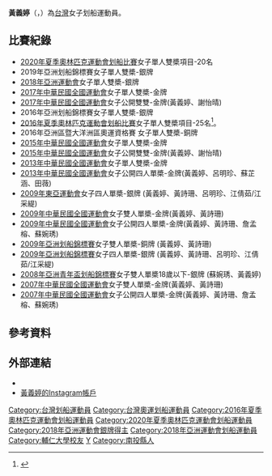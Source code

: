{{Infobox sportsperson
| headercolor = lightblue
| name           = 黃義婷 
| image          = 
| imagesize      = 
| caption        =
| birth_name     =  
| fullname       = 
| nickname       = 
| nationality    = {{ROC}}
| residence      = 
| birth_date     = {{birth date and age|1990|1|16|df=y}}
| birth_place    = {{TWN}}
| death_date     = 
| death_place    = 
| height         = {{height|m=1.74}}
| weight         = {{weight|kg=64}}
| website        = 
| education  = 輔仁大學體育系碩士班 
| country        = {{TWN}}
| sport          = 划船
| event          = 女子划船	
| collegeteam    = 
| club           =   
| team           =  
| turnedpro      = 
| coach          = 現任教練：謝茂松<br>啟蒙教練：彭坤郎
| retired        = 
| coaching       = 
| worlds         = 
| regionals      = 
| nationals      = 
| olympics       = 
| paralympics    = 
| highestranking = 
| pb             = 
| medaltemplates   = 
{{Medal|Sport | 女子[[划船|划船]] }}
{{Medal|Country | {{TPE}} }}
{{MedalCompetition| [[亞洲運動會|亞洲運動會]]}}
{{Medal|Silver | [[2018年亞洲運動會|2018印尼-雅加達]] | [[2018年亞洲運動會划船比賽|單人雙槳]] }}
{{MedalCompetition| [[亞洲賽艇錦標賽|亞洲賽艇錦標賽]]}}
{{Medal|Silver | [[2009年亞洲划船錦標賽|2009台灣-宜蘭]] | [[2009年亞洲划船錦標賽女子四人單槳比賽|四人單槳]] }}
{{Medal|Silver | [[2016年亞洲划船錦標賽|2016中國-嘉善]] | [[2016年亞洲划船錦標賽女子單人雙槳比賽|單人雙槳]] }}
{{Medal|Silver | [[2019年亞洲划船錦標賽|2019韓國-忠州]] | [[2019年亞洲划船錦標賽女子單人雙槳比賽|單人雙槳]] }}
{{MedalBronze|  [[2009年亞洲划船錦標賽|2009台灣-宜蘭]] | [[2009年亞洲划船錦標賽女子雙人單槳比賽|雙人單槳]] }}
{{MedalCompetition| [[東亞運動會|東亞運動會]]}}
{{Medal|Silver | [[2009年東亞運動會|2009香港-沙田]] | [[2009年東亞運動會划船女子四人單槳比賽|四人單槳]] }}
{{MedalCompetition| [[亞洲青年盃划船錦標賽|亞洲青年盃划船錦標賽]]}}
{{Medal|Silver | [[2008年亞洲青年盃划船錦標賽|2008香港-沙田]] | [[2008年亞洲青年盃划船錦標賽女子雙人單槳比賽|雙人單槳]] }}
}}
'''黃義婷'''（{{lang-en|Huang Yi-Ting}}，{{bd|1990年|1月16日}}）為[[台灣|台灣]]女子划船運動員。

==比賽紀錄==
*[[2020年夏季奧林匹克運動會划船比賽|2020年夏季奧林匹克運動會划船比賽]]女子單人雙槳項目-20名
*2019年亞洲划船錦標賽女子單人雙槳-銀牌
*[[2018年亞洲運動會|2018年亞洲運動會]]女子單人雙槳-銀牌
*[[2017年中華民國全國運動會|2017年中華民國全國運動會]]女子單人雙槳-金牌
*[[2017年中華民國全國運動會|2017年中華民國全國運動會]]女子公開雙雙-金牌(黃義婷、謝怡晴)
*2016年亞洲划船錦標賽女子單人雙槳-銀牌
*[[2016年夏季奧林匹克運動會划船比賽|2016年夏季奧林匹克運動會划船比賽]]女子單人雙槳項目-25名<ref>{{cite web |url=https://www.rio2016.com/en/athlete/yi-ting-huang |title=Yi-ting Huang |website=rio2016.com |accessdate=10 August 2016 |archive-date=2016-08-06 |archive-url=https://web.archive.org/web/20160806050525/https://www.rio2016.com/en/athlete/yi-ting-huang |dead-url=no }}</ref>。
*2016年亞洲區暨大洋洲區奧運資格賽 女子單人雙槳-銅牌
*[[2015年中華民國全國運動會|2015年中華民國全國運動會]]女子單人雙槳-金牌
*[[2015年中華民國全國運動會|2015年中華民國全國運動會]]女子公開雙雙-金牌(黃義婷、謝怡晴)
*[[2013年中華民國全國運動會|2013年中華民國全國運動會]]女子單人雙槳-金牌
*[[2013年中華民國全國運動會|2013年中華民國全國運動會]]女子公開四人單槳-金牌(黃義婷、呂明珍、蘇芷涵、田薇)
*[[2009年東亞運動會|2009年東亞運動會]]女子四人單槳-銀牌 (黃義婷、黃詩珊、呂明珍、江倩茹/江采緹)
*[[2009年中華民國全國運動會|2009年中華民國全國運動會]]女子雙人單槳-金牌(黃義婷、黃詩珊)
*[[2009年中華民國全國運動會|2009年中華民國全國運動會]]女子公開四人單槳-金牌(黃義婷、黃詩珊、詹孟榕、蘇婉琇)
*[[2009年亞洲划船錦標賽|2009年亞洲划船錦標賽]]女子雙人單槳-銅牌 (黃義婷、黃詩珊)
*[[2009年亞洲划船錦標賽|2009年亞洲划船錦標賽]]女子四人單槳-銀牌 (黃義婷、黃詩珊、呂明珍、江倩茹/江采緹)
*[[2008年亞洲青年盃划船錦標賽|2008年亞洲青年盃划船錦標賽]]女子雙人單槳18歲以下-銀牌  (蘇婉琇、黃義婷)
*[[2007年中華民國全國運動會|2007年中華民國全國運動會]]女子雙人單槳-金牌(黃義婷、黃詩珊)
*[[2007年中華民國全國運動會|2007年中華民國全國運動會]]女子公開四人單槳-金牌(黃義婷、黃詩珊、詹孟榕、蘇婉琇)

==參考資料==
{{reflist}}

==外部連結==
*{{facebook|huangyiting0116}}
* [https://www.instagram.com/huangyiting_official 黃義婷的Instagram帳戶]

{{DEFAULTSORT:Huang, Yi-ting}}
[[Category:台灣划船運動員|Category:台灣划船運動員]]
[[Category:台灣奧運划船運動員|Category:台灣奧運划船運動員]]
[[Category:2016年夏季奧林匹克運動會划船運動員|Category:2016年夏季奧林匹克運動會划船運動員]]
[[Category:2020年夏季奧林匹克運動會划船運動員|Category:2020年夏季奧林匹克運動會划船運動員]]
[[Category:2018年亞洲運動會銀牌得主|Category:2018年亞洲運動會銀牌得主]]
[[Category:2018年亞洲運動會划船運動員|Category:2018年亞洲運動會划船運動員]]
[[Category:輔仁大學校友|Category:輔仁大學校友]]
[[Category:黃姓|Y]]
[[Category:南投縣人|Category:南投縣人]]